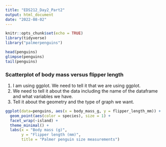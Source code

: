 ```yaml
---
title: "EDS212_Day2_Part2"
output: html_document
date: "2022-08-02"
---
```


```r
knitr::opts_chunk$set(echo = TRUE)
library(tidyverse)
library("palmerpenguins")
```

```r
head(penguins)
glimpse(penguins)
tail(penguins)
```

### Scatterplot of body mass versus flipper length

1.  I am using ggplot. We need to tell it that we are using ggplot.
2.  We need to tell it about the data including the name of the dataframe and what variables we have.
3.  Tell it about the geometry and the type of graph we want.

```r
ggplot(data=penguins, aes(x = body_mass_g, y = flipper_length_mm)) + 
  geom_point(aes(color = species), size = 1) +
  facet_wrap(~island) +
  theme_minimal() + 
  labs(x = "Body mass (g)",
       y = "Flipper length (mm)",
       title = "Palmer penguin size measurements")
```